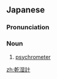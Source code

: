 {{also|乾濕計|乾溼計|干湿计}}
==Japanese==
{{ja-kanjitab|かん|しつ|けい|yomi=on}}

===Pronunciation===
{{ja-pron|かんしつけい|y=o}}

===Noun===
{{ja-noun|かんしつけい}}

# {{lb|ja|meteorology|sort=かんしつけい}} [[psychrometer]]

[[zh:乾湿計]]